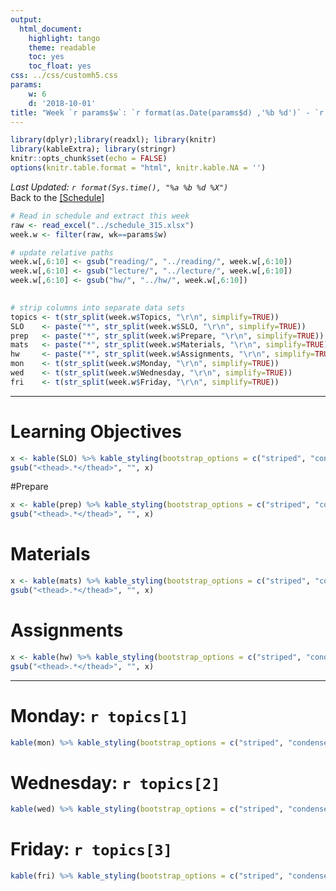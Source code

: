 ```yaml
---
output:
  html_document:
    highlight: tango
    theme: readable
    toc: yes
    toc_float: yes
css: ../css/customh5.css
params:
    w: 6
    d: '2018-10-01'
title: "Week `r params$w`: `r format(as.Date(params$d) ,'%b %d')` - `r format(as.Date(params$d)+6 ,'%b %d')`"
---
```


```r
library(dplyr);library(readxl); library(knitr)
library(kableExtra); library(stringr)
knitr::opts_chunk$set(echo = FALSE)
options(knitr.table.format = "html", knitr.kable.NA = '') 
```

_Last Updated: `r format(Sys.time(), "%a %b %d %X")` _  
Back to the [[Schedule]](../schedule.html)
<br>

```r
# Read in schedule and extract this week
raw <- read_excel("../schedule_315.xlsx")
week.w <- filter(raw, wk==params$w)

# update relative paths
week.w[,6:10] <- gsub("reading/", "../reading/", week.w[,6:10]) 
week.w[,6:10] <- gsub("lecture/", "../lecture/", week.w[,6:10]) 
week.w[,6:10] <- gsub("hw/", "../hw/", week.w[,6:10]) 

  
# strip columns into separate data sets
topics <- t(str_split(week.w$Topics, "\r\n", simplify=TRUE))
SLO    <- paste("*", str_split(week.w$SLO, "\r\n", simplify=TRUE))
prep   <- paste("*", str_split(week.w$Prepare, "\r\n", simplify=TRUE))
mats   <- paste("*", str_split(week.w$Materials, "\r\n", simplify=TRUE))
hw     <- paste("*", str_split(week.w$Assignments, "\r\n", simplify=TRUE))
mon    <- t(str_split(week.w$Monday, "\r\n", simplify=TRUE))
wed    <- t(str_split(week.w$Wednesday, "\r\n", simplify=TRUE))
fri    <- t(str_split(week.w$Friday, "\r\n", simplify=TRUE))
```

----

# Learning Objectives
```r
x <- kable(SLO) %>% kable_styling(bootstrap_options = c("striped", "condensed"))
gsub("<thead>.*</thead>", "", x)
```

#Prepare
```r
x <- kable(prep) %>% kable_styling(bootstrap_options = c("striped", "condensed"))
gsub("<thead>.*</thead>", "", x)
```

# Materials
```r
x <- kable(mats) %>% kable_styling(bootstrap_options = c("striped", "condensed"))
gsub("<thead>.*</thead>", "", x)
```

# Assignments
```r
x <- kable(hw) %>% kable_styling(bootstrap_options = c("striped", "condensed"))
gsub("<thead>.*</thead>", "", x)
```


----

# Monday: `r topics[1]`

```r
kable(mon) %>% kable_styling(bootstrap_options = c("striped", "condensed"))
```


# Wednesday: `r topics[2]`

```r
kable(wed) %>% kable_styling(bootstrap_options = c("striped", "condensed"))
```

# Friday: `r topics[3]`

```r
kable(fri) %>% kable_styling(bootstrap_options = c("striped", "condensed"))
```



